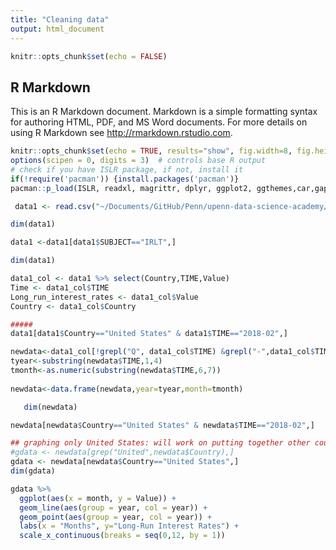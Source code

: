 ```yaml
---
title: "Cleaning data"
output: html_document
---
```


```r
knitr::opts_chunk$set(echo = FALSE)
```

## R Markdown

This is an R Markdown document. Markdown is a simple formatting syntax for authoring HTML, PDF, and MS Word documents. For more details on using R Markdown see <http://rmarkdown.rstudio.com>.

```r
knitr::opts_chunk$set(echo = TRUE, results="show", fig.width=8, fig.height=4, warning=FALSE)
options(scipen = 0, digits = 3)  # controls base R output
# check if you have ISLR package, if not, install it
if(!require('pacman')) {install.packages('pacman')}
pacman::p_load(ISLR, readxl, magrittr, dplyr, ggplot2, ggthemes,car,gapminder)
```


```r
 data1 <- read.csv("~/Documents/GitHub/Penn/upenn-data-science-academy/Final Project/Data/OECD Data/long_term_interest_rates.csv", header=T, stringsAsFactors = FALSE)

dim(data1)
```

```r
data1 <-data1[data1$SUBJECT=="IRLT",]

dim(data1)
```


```r
data1_col <- data1 %>% select(Country,TIME,Value)
Time <- data1_col$TIME
Long_run_interest_rates <- data1_col$Value
Country <- data1_col$Country

#####
data1[data1$Country=="United States" & data1$TIME=="2018-02",]

newdata<-data1_col[!grepl("Q", data1_col$TIME) &grepl("-",data1_col$TIME),]
tyear<-substring(newdata$TIME,1,4)
tmonth<-as.numeric(substring(newdata$TIME,6,7))
 
newdata<-data.frame(newdata,year=tyear,month=tmonth)

   dim(newdata)

```
```r
newdata[newdata$Country=="United States" & newdata$TIME=="2018-02",]
```


```r
## graphing only United States: will work on putting together other countries tomorrow
#gdata <- newdata[grep("United",newdata$Country),]
gdata <- newdata[newdata$Country=="United States",]
dim(gdata)

```


```r
gdata %>% 
  ggplot(aes(x = month, y = Value)) +
  geom_line(aes(group = year, col = year)) +
  geom_point(aes(group = year, col = year)) +
  labs(x = "Months", y="Long-Run Interest Rates") +
  scale_x_continuous(breaks = seq(0,12, by = 1)) 
  
            
```



